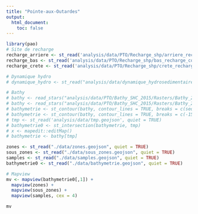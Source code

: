 ```yaml
---
title: "Pointe-aux-Outardes"
output:
  html_document:
    toc: false
---
```


<style type="text/css">
.main-container {
  max-width: 1800px;
  margin-left: auto;
  margin-right: auto;
}
</style>

```r
library(pao)
# Site de recharge
recharge_arriere <- st_read('analysis/data/PTO/Recharge_shp/arriere_recharge_construction.shp', quiet = TRUE) %>% st_zm()
recharge_bas <- st_read('analysis/data/PTO/Recharge_shp/bas_recharge_construction.shp', quiet = TRUE) %>% st_zm()
recharge_crete <- st_read('analysis/data/PTO/Recharge_shp/crete_recharge_construction.shp', quiet = TRUE) %>% st_zm()

# Dynamique hydro
# dynamique_hydro <- st_read("analysis/data/dynamique_hydrosedimentaire_shp/dynamique_hydrosed.shp", quiet = TRUE)

# Bathy
# bathy <- read_stars("analysis/data/PTO/Bathy_SHC_2015/Rasters/Bathy_2015_SHC_5m_HS.tif")
# bathy <- read_stars("analysis/data/PTO/Bathy_SHC_2015/Rasters/Bathy_2015_SHC_5m.tif")
# bathymetrie <- st_contour(bathy, contour_lines = TRUE, breaks = c(seq(-15,1, by = 1),35))
# bathymetrie <- st_contour(bathy, contour_lines = TRUE, breaks = c(-15,0,35))
# tmp <- st_read('analysis/data/tmp.geojson', quiet = TRUE)
# bathymetrie0 <- st_intersection(bathymetrie, tmp)
# x <- mapedit::editMap()
# bathymetrie <- bathy[tmp]

zones <- st_read("./data/zones.geojson", quiet = TRUE)
sous_zones <- st_read("./data/sous_zones.geojson", quiet = TRUE)
samples <- st_read("./data/samples.geojson", quiet = TRUE)
bathymetrie0 <- st_read("./data/bathymetrie.geojson", quiet = TRUE)

# Mapview
mv <- mapview(bathymetrie0[,1]) +
  mapview(zones) +
  mapview(sous_zones) +
  mapview(samples, cex = 4)

mv
```
